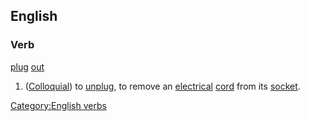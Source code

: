 ==English==
===Verb===
[[plug]] [[out]]
# {{Ireland}} ([[Colloquial]]) to [[unplug]], to remove an [[electrical]] [[cord]] from its [[socket]].

[[Category:English verbs]]